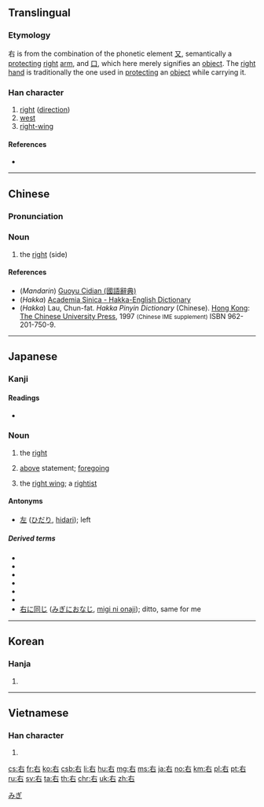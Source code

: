 {{also|石|磊}}
==Translingual==
{{stroke order|strokes=5}}
{{stroke order|strokes=5|type=jbw}}
===Etymology===
右 is from the combination of the phonetic element [[又]], semantically a [[protecting]] [[right]] [[arm]], and [[口]], which here merely signifies an [[object]]. The [[right]] [[hand]] is traditionally the one used in [[protecting]] an [[object]] while carrying it.

===Han character===
{{Han char|rn=30|rad=口|as=02|sn=5|four=40600|canj=KR|ids=⿸𠂇口}}

# [[right]] ([[direction]])
# [[west]]
# [[right-wing]]

====References====
* {{Han ref|kx=0173.050|dkj=03250|dj=0385.010|hdz=10569.010|uh=53F3|ud=21491|bh=A56B|bd=42347}}

----

==Chinese==
{{zh-forms}}

===Pronunciation===
{{zh-pron
|m=yòu
|c=jau6
|h=pfs=yù;hpy=yiu4
|mn=iū
|w=
|mc=y
|oc=y
|ma=zh-yòu.ogg
|cat=a,n
}}

===Noun===
{{cmn-noun|ts}}

# {{context|Beginning Mandarin|lang=cmn}} the [[right]] (side)

{{zh-cat|Beginning}}

====References====
*(''Mandarin'') [http://140.111.34.46/cgi-bin/dict/GetContent.cgi?Database=dict&DocNum=148110&GraphicWord=yes&QueryString=%A5k Guoyu Cidian (國語辭典)]
*(''Hakka'') [http://minhakka.ling.sinica.edu.tw/bkg/hakyin/search.php?DETAIL=1&LIMIT=id=58912&dbname=su_tian_1&graph=2 Academia Sinica - Hakka-English Dictionary]
*(''Hakka'') Lau, Chun-fat. ''Hakka Pinyin Dictionary'' (Chinese). [[Hong Kong]]: [[w:Chinese University of Hong Kong|The Chinese University Press]], 1997 <small>(Chinese IME supplement)</small> ISBN 962-201-750-9.

----

==Japanese==

===Kanji===
{{ja-kanji|grade=1|rs=口02}}

====Readings====
* {{ja-readings
|goon=[[う]] (u)
|kanon=[[ゆう]] (yū)
|kun=[[みぎ]] (migi)}}

{{ja-kanjitab|みぎ|yomi=k}}

===Noun===
{{ja-noun|みぎ}}

# {{context|direction|lang=ja}} the [[right]]
# [[above]] statement; [[foregoing]]
# {{context|politics|lang=ja|sort=みぎ}} the [[right wing]]; a [[rightist]]

====Antonyms====
* {{sense|right}} [[左]] ([[ひだり]], [[hidari]]); left

=====Derived terms=====
* {{l/ja|右側|tr=migigawa}}
* {{l/ja|右利き|tr=migikiki}}
* {{l/ja|右手|tr=migite}}
* {{l/ja|右左|tr=migihidari}}
* {{l/ja|右上|tr=migiue}}
* {{l/ja|右下|tr=migishita}}
* [[右に同じ]] ([[みぎにおなじ]], [[migi ni onaji]]); ditto, same for me

[[Category:1000 Japanese basic words|みぎ]]

----

==Korean==

===Hanja===
{{ko-hanja|hangeul=우|eumhun=오른쪽|rv=u|mr=u}}

# {{defn|lang=ko|sort=口02}}

----

==Vietnamese==

===Han character===
{{vi-hantu|[[hữu]]|rs=口02}}

# {{defn|lang=vi|sort=口02}}

[[cs:右]]
[[fr:右]]
[[ko:右]]
[[csb:右]]
[[li:右]]
[[hu:右]]
[[mg:右]]
[[ms:右]]
[[ja:右]]
[[no:右]]
[[km:右]]
[[pl:右]]
[[pt:右]]
[[ru:右]]
[[sv:右]]
[[ta:右]]
[[th:右]]
[[chr:右]]
[[uk:右]]
[[zh:右]]